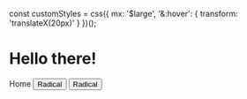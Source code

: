 const customStyles = css({
    mx: '$large',
    '&:hover': {
        transform: 'translateX(20px)'
    }
})();


# Hello there!
<Link to="/">Home</Link>
<Button>Radical</Button>
<Button className={customStyles}>Radical</Button>